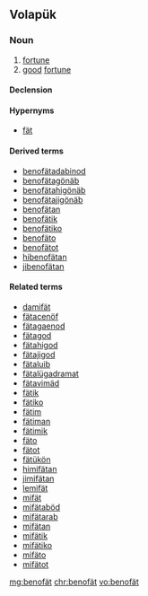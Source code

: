==Volapük==

===Noun===
{{vo-noun}}

# [[fortune]]
# [[good]] [[fortune]]

====Declension====
{{vo-decl-noun}}

====Hypernyms====
* [[fät]]

====Derived terms====
* [[benofätadabinod]]
* [[benofätagönäb]]
* [[benofätahigönäb]]
* [[benofätajigönäb]]
* [[benofätan]]
* [[benofätik]]
* [[benofätiko]]
* [[benofäto]]
* [[benofätot]]
* [[hibenofätan]]
* [[jibenofätan]]

====Related terms====
* [[damifät]]
* [[fätacenöf]]
* [[fätagaenod]]
* [[fätagod]]
* [[fätahigod]]
* [[fätajigod]]
* [[fätaluib]]
* [[fätalügadramat]]
* [[fätavimäd]]
* [[fätik]]
* [[fätiko]]
* [[fätim]]
* [[fätiman]]
* [[fätimik]]
* [[fäto]]
* [[fätot]]
* [[fätükön]]
* [[himifätan]]
* [[jimifätan]]
* [[lemifät]]
* [[mifät]]
* [[mifätaböd]]
* [[mifätarab]]
* [[mifätan]]
* [[mifätik]]
* [[mifätiko]]
* [[mifäto]]
* [[mifätot]]

[[mg:benofät]]
[[chr:benofät]]
[[vo:benofät]]
